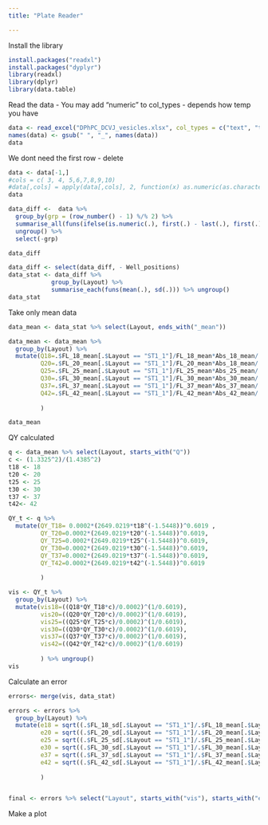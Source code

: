 ```yaml
---
title: "Plate Reader"

---
```


Install the library
```r
install.packages("readxl")
install.packages("dyplyr")
library(readxl)
library(dplyr)
library(data.table)
```

Read the data - You may add "numeric" to col_types - depends how temp you have
```r
data <- read_excel("DPhPC_DCVJ_vesicles.xlsx", col_types = c("text", "text", "numeric","numeric","numeric","numeric","numeric","numeric","numeric","numeric","numeric","numeric","numeric","numeric","numeric","numeric"))
names(data) <- gsub(" ", "_", names(data))
data
```
We dont need the first row - delete
```r
data <- data[-1,]
#cols = c( 3, 4, 5,6,7,8,9,10) 
#data[,cols] = apply(data[,cols], 2, function(x) as.numeric(as.character(x)))
data
```

```r
data_diff <-  data %>%
  group_by(grp = (row_number() - 1) %/% 2) %>%
  summarise_all(funs(ifelse(is.numeric(.), first(.) - last(.), first(.)))) %>%
  ungroup() %>%
  select(-grp)

data_diff
```

```r
data_diff <- select(data_diff, - Well_positions)
data_stat <- data_diff %>% 
            group_by(Layout) %>%
            summarise_each(funs(mean(.), sd(.))) %>% ungroup()
data_stat
```
Take only mean data
```r
data_mean <- data_stat %>% select(Layout, ends_with("_mean"))

data_mean <- data_mean %>% 
  group_by(Layout) %>% 
  mutate(Q18=.$FL_18_mean[.$Layout == "ST1_1"]/FL_18_mean*Abs_18_mean/.$Abs_18_mean[.$Layout == "ST1_1"],
         Q20=.$FL_20_mean[.$Layout == "ST1_1"]/FL_20_mean*Abs_18_mean/.$Abs_20_mean[.$Layout == "ST1_1"],
         Q25=.$FL_25_mean[.$Layout == "ST1_1"]/FL_25_mean*Abs_25_mean/.$Abs_25_mean[.$Layout == "ST1_1"],
         Q30=.$FL_30_mean[.$Layout == "ST1_1"]/FL_30_mean*Abs_30_mean/.$Abs_30_mean[.$Layout == "ST1_1"],
         Q37=.$FL_37_mean[.$Layout == "ST1_1"]/FL_37_mean*Abs_37_mean/.$Abs_37_mean[.$Layout == "ST1_1"],
         Q42=.$FL_42_mean[.$Layout == "ST1_1"]/FL_42_mean*Abs_42_mean/.$Abs_42_mean[.$Layout == "ST1_1"]
         
         )

data_mean
```


QY calculated

```r
q <- data_mean %>% select(Layout, starts_with("Q"))
c <- (1.3325^2)/(1.4385^2)
t18 <- 18
t20 <- 20
t25 <- 25
t30 <- 30
t37 <- 37
t42<- 42

QY_t <- q %>% 
  mutate(QY_T18= 0.0002*(2649.0219*t18^(-1.5448))^0.6019 ,
         QY_T20=0.0002*(2649.0219*t20^(-1.5448))^0.6019,
         QY_T25=0.0002*(2649.0219*t25^(-1.5448))^0.6019,
         QY_T30=0.0002*(2649.0219*t30^(-1.5448))^0.6019,
         QY_T37=0.0002*(2649.0219*t37^(-1.5448))^0.6019,
         QY_T42=0.0002*(2649.0219*t42^(-1.5448))^0.6019
         
         )

vis <- QY_t %>% 
  group_by(Layout) %>% 
  mutate(vis18=((Q18*QY_T18*c)/0.0002)^(1/0.6019),
         vis20=((Q20*QY_T20*c)/0.0002)^(1/0.6019),
         vis25=((Q25*QY_T25*c)/0.0002)^(1/0.6019),
         vis30=((Q30*QY_T30*c)/0.0002)^(1/0.6019),
         vis37=((Q37*QY_T37*c)/0.0002)^(1/0.6019),
         vis42=((Q42*QY_T42*c)/0.0002)^(1/0.6019)
         
         ) %>% ungroup()
vis
```
Calculate an error
```r
errors<- merge(vis, data_stat)

errors <- errors %>%
  group_by(Layout) %>%
  mutate(e18 = sqrt((.$FL_18_sd[.$Layout == "ST1_1"]/.$FL_18_mean[.$Layout == "ST1_1"])^2+(.$Abs_18_sd[.$Layout == "ST1_1"]/.$Abs_18_mean[.$Layout == "ST1_1"])^2+(FL_18_sd/FL_18_mean)^2+(Abs_18_sd/Abs_18_mean)^2)*vis18,
         e20 = sqrt((.$FL_20_sd[.$Layout == "ST1_1"]/.$FL_20_mean[.$Layout == "ST1_1"])^2+(.$Abs_20_sd[.$Layout == "ST1_1"]/.$Abs_20_mean[.$Layout == "ST1_1"])^2+(FL_20_sd/FL_20_mean)^2+(Abs_20_sd/Abs_20_mean)^2)*vis20,
         e25 = sqrt((.$FL_25_sd[.$Layout == "ST1_1"]/.$FL_25_mean[.$Layout == "ST1_1"])^2+(.$Abs_25_sd[.$Layout == "ST1_1"]/.$Abs_25_mean[.$Layout == "ST1_1"])^2+(FL_25_sd/FL_25_mean)^2+(Abs_25_sd/Abs_25_mean)^2)*vis25,
         e30 = sqrt((.$FL_30_sd[.$Layout == "ST1_1"]/.$FL_30_mean[.$Layout == "ST1_1"])^2+(.$Abs_30_sd[.$Layout == "ST1_1"]/.$Abs_30_mean[.$Layout == "ST1_1"])^2+(FL_30_sd/FL_30_mean)^2+(Abs_30_sd/Abs_30_mean)^2)*vis30,
         e37 = sqrt((.$FL_37_sd[.$Layout == "ST1_1"]/.$FL_37_mean[.$Layout == "ST1_1"])^2+(.$Abs_37_sd[.$Layout == "ST1_1"]/.$Abs_37_mean[.$Layout == "ST1_1"])^2+(FL_37_sd/FL_37_mean)^2+(Abs_37_sd/Abs_37_mean)^2)*vis37,
         e42 = sqrt((.$FL_42_sd[.$Layout == "ST1_1"]/.$FL_42_mean[.$Layout == "ST1_1"])^2+(.$Abs_42_sd[.$Layout == "ST1_1"]/.$Abs_42_mean[.$Layout == "ST1_1"])^2+(FL_42_sd/FL_42_mean)^2+(Abs_42_sd/Abs_42_mean)^2)*vis42
         
         )


final <- errors %>% select("Layout", starts_with("vis"), starts_with("e"))
```
Make a plot
```r

```

